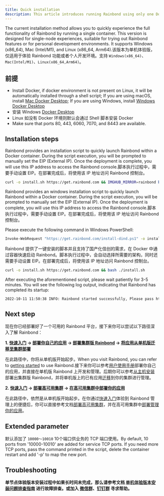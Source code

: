 ```yaml
---
title: Quick installation
description: This article introduces running Rainbond using only one Docker container.
---
```



The current installation method allows you to quickly experience the full functionality of Rainbond by running a single container. This version is designed for single-node experiences, suitable for trying out Rainbond features or for personal development environments. It supports Windows (x86_64), Mac (Intel/M1), and Linux (x86_64, Arm64).该版本为单机体验版，仅适用于体验 Rainbond 功能或者个人开发环境。支持 `Windows(x86_64)`、`Mac(Intel/M1)`、`Linux(x86_64,Arm64)`。

## 前提

- Install Docker, if docker environment is not present on Linux, it will be automatically installed through a shell script; If you are using macOS, install [Mac Docker Desktop](https://docs.docker.com/desktop/release-notes/#docker-desktop); If you are using Windows, install [Windows Docker Desktop](https://docs.docker.com/desktop/windows/install/)
- 安装 Windows [Docker Desktop](https://docs.docker.com/desktop/windows/install/)
- Linux 如没有 Docker 环境则默认会通过 Shell 脚本安装 Docker
- Make sure that ports 80, 443, 6060, 7070, and 8443 are available.

## Installation steps

<Tabs groupId="install">
  <TabItem value="Linux & Mac" label="Linux & Mac" default>

Rainbond provides an installation script to quickly launch Rainbond within a Docker container. During the script execution, you will be prompted to manually set the EIP (External IP). Once the deployment is complete, you will use this IP address to access the Rainbond console.脚本执行过程中，需要手动设置 EIP。在部署完成后，将使用该 IP 地址访问 Rainbond 控制台。

```bash
curl -o install.sh https://get.rainbond.com && IMGHUB_MIRROR=rainbond bash ./install.sh
```

</TabItem>

<TabItem value="Windows" label="Windows">

Rainbond provides an windows installation script to quickly launch Rainbond within a Docker container. During the script execution, you will be prompted to manually set the EIP (External IP). Once the deployment is complete, you will use this IP address to access the Rainbond console.脚本执行过程中，需要手动设置 EIP。在部署完成后，将使用该 IP 地址访问 Rainbond 控制台。

Please execute the following command in Windows PowerShell:

```bash
Invoke-WebRequest "https://get.rainbond.com/install-dind.ps1" -o install-dind.ps1 ; .\install-dind.ps1 -IMAGE_MIRROR rainbond
```

</TabItem>
  <TabItem value="信创" label="信创" default>

Rainbond 提供了一键安装的脚本并且支持了国产化信创的需求，在 Docker 中通过容器快速启动 Rainbond。脚本执行过程中，会自动选择所需要的架构，同时还需要手动设置 EIP。在部署完成后，将使用该 IP 地址访问 Rainbond 控制台。

```bash
curl -o install.sh https://get.rainbond.com && bash ./install.sh
```

</TabItem>
</Tabs>

After executing the aforementioned script, please wait patiently for 3-5 minutes. You will see the following log output, indicating that Rainbond has completed its startup:

```bash
2022-10-11 11:50:38 INFO: Rainbond started successfully, Please pass http://$EIP:7070 Access Rainbond
```

## Next step

现在你已经部署好了一个可用的 Rainbond 平台，接下来你可以尝试以下路径深入了解 Rainbond：

**1. [快速入门](/docs/quick-start/getting-started/) -> [部署你自己的应用](/docs/use-manual/) -> [部署集群版 Rainbond](/docs/installation/install-with-ui/#从主机开始安装) -> [将应用从单机版迁移至集群部署](/docs/ops-guide/migrate-app)**

在此路径中，你将从单机版开始起步。When you visit Rainbond, you can refer to [getting started](/docs/quick-start/getting-started) to use Rainbond.接下来你可以参考[用户使用手册](/docs/use-manual/)部署你自己的应用，并直接在单机版 Rainbond 上开发和管理。后期你可以参考[从主机安装](/docs/installation/install-with-ui/#从主机开始安装)部署出集群版 Rainbond，并将单机版上的已有应用[迁移](/docs/ops-guide/migrate-app)到你的集群进行管理。

**2. [快速入门](/docs/quick-start/getting-started/) -> [部署高可用集群](/docs/installation/install-with-ui/ha) -> [在高可用集群中部署你的应用](/docs/use-manual/)**

在此路径中，依然是从单机版开始起步。在你通过[快速入门](/docs/quick-start/getting-started/)体验到 Rainbond 管理上的便捷后，你可以直接参考文档[部署高可用集群](/docs/installation/install-with-ui/ha)，并在高可用集群中[部署管理你的应用](/docs/use-manual/)。

## Extended parameter

默认添加了 `10000～10010` 10个端口供业务的 TCP 端口使用。By default, 10 ports from '10000-10010' are added for service TCP ports. If you need more TCP ports, pass the command printed in the script, delete the container restart and add '-p' to map the new port.

## Troubleshooting

**单节点体验版本安装过程中如果长时间未完成，那么请参考文档 [单机体验版本安装问题排查指南](/docs/troubleshooting/installation/dind) 进行故障排查。或加入 [微信群](/community/support#微信群)、[钉钉群](/community/support#钉钉群) 寻求帮助。**
